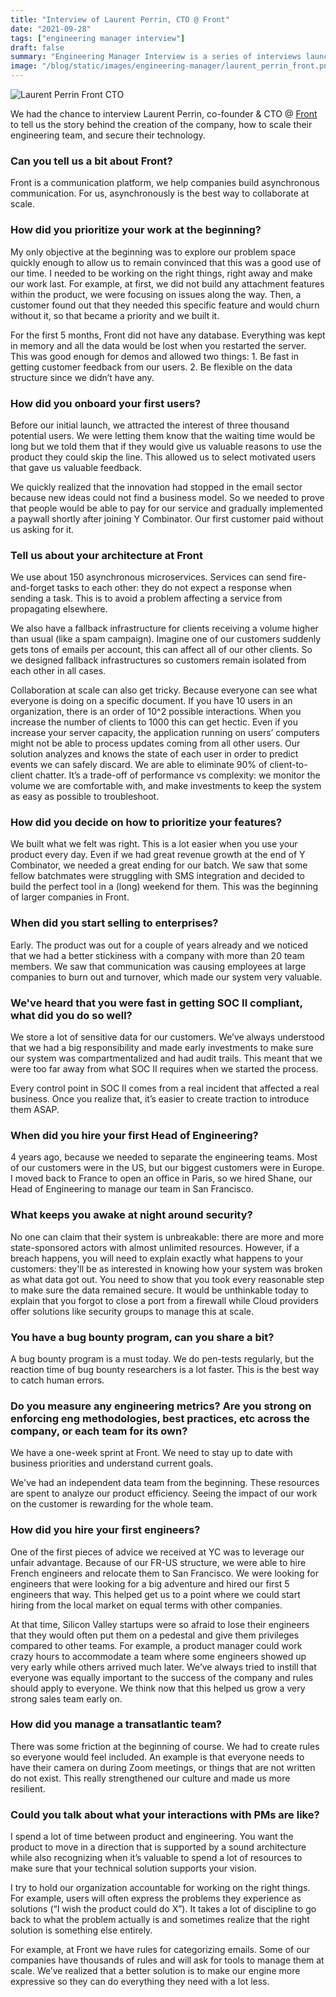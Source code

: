 ```yaml
---
title: "Interview of Laurent Perrin, CTO @ Front"
date: "2021-09-28"
tags: ["engineering manager interview"]
draft: false
summary: "Engineering Manager Interview is a series of interviews launched by Axolo. Discover story behind Front creation, how they scaled their engineering team, and secured their technology."
image: "/blog/static/images/engineering-manager/laurent_perrin_front.png"
---
```


<div style={{ display: "flex", justifyContent: "center" }}>
  <img
    src="https://axolo.s3.eu-west-3.amazonaws.com/communication/blog/laurent_perrin_front.png"
    alt="Laurent Perrin Front CTO"
    style={{ maxWidth: "350px" }}
  />
</div>

We had the chance to interview Laurent Perrin, co-founder & CTO @ [Front](https://front.com) to tell us the story behind the creation of the company, how to scale their engineering team, and secure their technology.

### Can you tell us a bit about Front?

Front is a communication platform, we help companies build asynchronous communication. For us, asynchronously is the best way to collaborate at scale.

### How did you prioritize your work at the beginning?

My only objective at the beginning was to explore our problem space quickly enough to allow us to remain convinced that this was a good use of our time. I needed to be working on the right things, right away and make our work last. For example, at first, we did not build any attachment features within the product, we were focusing on issues along the way. Then, a customer found out that they needed this specific feature and would churn without it, so that became a priority and we built it.

For the first 5 months, Front did not have any database. Everything was kept in memory and all the data would be lost when you restarted the server. This was good enough for demos and allowed two things: 1. Be fast in getting customer feedback from our users. 2. Be flexible on the data structure since we didn’t have any.

### How did you onboard your first users?

Before our initial launch, we attracted the interest of three thousand potential users. We were letting them know that the waiting time would be long but we told them that if they would give us valuable reasons to use the product they could skip the line. This allowed us to select motivated users that gave us valuable feedback.

We quickly realized that the innovation had stopped in the email sector because new ideas could not find a business model. So we needed to prove that people would be able to pay for our service and gradually implemented a paywall shortly after joining Y Combinator. Our first customer paid without us asking for it.

### Tell us about your architecture at Front

We use about 150 asynchronous microservices. Services can send fire-and-forget tasks to each other: they do not expect a response when sending a task. This is to avoid a problem affecting a service from propagating elsewhere.

We also have a fallback infrastructure for clients receiving a volume higher than usual (like a spam campaign). Imagine one of our customers suddenly gets tons of emails per account, this can affect all of our other clients. So we designed fallback infrastructures so customers remain isolated from each other in all cases.

Collaboration at scale can also get tricky. Because everyone can see what everyone is doing on a specific document. If you have 10 users in an organization, there is an order of 10^2 possible interactions. When you increase the number of clients to 1000 this can get hectic. Even if you increase your server capacity, the application running on users’ computers might not be able to process updates coming from all other users. Our solution analyzes and knows the state of each user in order to predict events we can safely discard. We are able to eliminate 90% of client-to-client chatter. It’s a trade-off of performance vs complexity: we monitor the volume we are comfortable with, and make investments to keep the system as easy as possible to troubleshoot.

### How did you decide on how to prioritize your features?

We built what we felt was right. This is a lot easier when you use your product every day. Even if we had great revenue growth at the end of Y Combinator, we needed a great ending for our batch. We saw that some fellow batchmates were struggling with SMS integration and decided to build the perfect tool in a (long) weekend for them. This was the beginning of larger companies in Front.

### When did you start selling to enterprises?

Early. The product was out for a couple of years already and we noticed that we had a better stickiness with a company with more than 20 team members. We saw that communication was causing employees at large companies to burn out and turnover, which made our system very valuable.

### We've heard that you were fast in getting SOC II compliant, what did you do so well?

We store a lot of sensitive data for our customers. We’ve always understood that we had a big responsibility and made early investments to make sure our system was compartmentalized and had audit trails. This meant that we were too far away from what SOC II requires when we started the process.

Every control point in SOC II comes from a real incident that affected a real business. Once you realize that, it’s easier to create traction to introduce them ASAP.

### When did you hire your first Head of Engineering?

4 years ago, because we needed to separate the engineering teams. Most of our customers were in the US, but our biggest customers were in Europe. I moved back to France to open an office in Paris, so we hired Shane, our Head of Engineering to manage our team in San Francisco.

### What keeps you awake at night around security?

No one can claim that their system is unbreakable: there are more and more state-sponsored actors with almost unlimited resources. However, if a breach happens, you will need to explain exactly what happens to your customers: they'll be as interested in knowing how your system was broken as what data got out. You need to show that you took every reasonable step to make sure the data remained secure. It would be unthinkable today to explain that you forgot to close a port from a firewall while Cloud providers offer solutions like security groups to manage this at scale.

### You have a bug bounty program, can you share a bit?

A bug bounty program is a must today. We do pen-tests regularly, but the reaction time of bug bounty researchers is a lot faster. This is the best way to catch human errors.

### Do you measure any engineering metrics? Are you strong on enforcing eng methodologies, best practices, etc across the company, or each team for its own?

We have a one-week sprint at Front. We need to stay up to date with business priorities and understand current goals.

We've had an independent data team from the beginning. These resources are spent to analyze our product efficiency. Seeing the impact of our work on the customer is rewarding for the whole team.

### How did you hire your first engineers?

One of the first pieces of advice we received at YC was to leverage our unfair advantage. Because of our FR-US structure, we were able to hire French engineers and relocate them to San Francisco. We were looking for engineers that were looking for a big adventure and hired our first 5 engineers that way. This helped get us to a point where we could start hiring from the local market on equal terms with other companies.

At that time, Silicon Valley startups were so afraid to lose their engineers that they would often put them on a pedestal and give them privileges compared to other teams. For example, a product manager could work crazy hours to accommodate a team where some engineers showed up very early while others arrived much later. We’ve always tried to instill that everyone was equally important to the success of the company and rules should apply to everyone. We think now that this helped us grow a very strong sales team early on.

### How did you manage a transatlantic team?

There was some friction at the beginning of course. We had to create rules so everyone would feel included. An example is that everyone needs to have their camera on during Zoom meetings, or things that are not written do not exist. This really strengthened our culture and made us more resilient.

### Could you talk about what your interactions with PMs are like?

I spend a lot of time between product and engineering. You want the product to move in a direction that is supported by a sound architecture while also recognizing when it’s valuable to spend a lot of resources to make sure that your technical solution supports your vision.

I try to hold our organization accountable for working on the right things. For example, users will often express the problems they experience as solutions (“I wish the product could do X”). It takes a lot of discipline to go back to what the problem actually is and sometimes realize that the right solution is something else entirely.

For example, at Front we have rules for categorizing emails. Some of our companies have thousands of rules and will ask for tools to manage them at scale. We’ve realized that a better solution is to make our engine more expressive so they can do everything they need with a lot less.

<CTABanner type="learn" />
